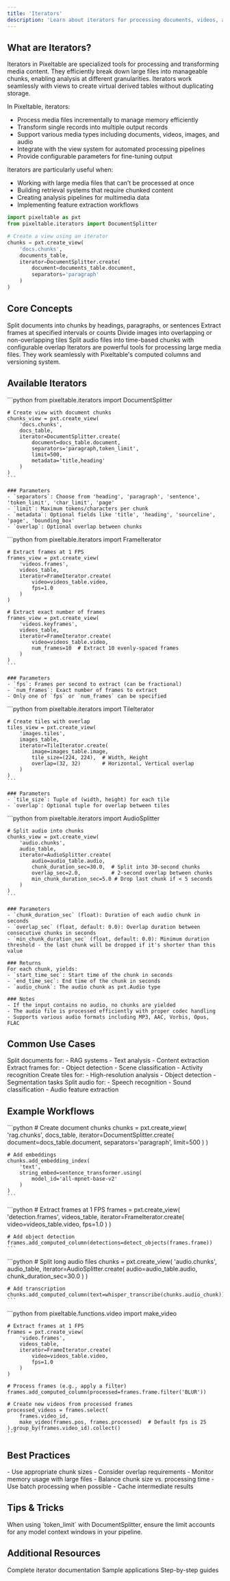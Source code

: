 ```yaml
---
title: 'Iterators'
description: 'Learn about iterators for processing documents, videos, audio, and images'
---
```


## What are Iterators?

Iterators in Pixeltable are specialized tools for processing and transforming media content. They efficiently break down large files into manageable chunks, enabling analysis at different granularities. Iterators work seamlessly with views to create virtual derived tables without duplicating storage.

In Pixeltable, iterators:
- Process media files incrementally to manage memory efficiently
- Transform single records into multiple output records
- Support various media types including documents, videos, images, and audio
- Integrate with the view system for automated processing pipelines
- Provide configurable parameters for fine-tuning output

Iterators are particularly useful when:
- Working with large media files that can't be processed at once
- Building retrieval systems that require chunked content
- Creating analysis pipelines for multimedia data
- Implementing feature extraction workflows

```python
import pixeltable as pxt
from pixeltable.iterators import DocumentSplitter

# Create a view using an iterator
chunks = pxt.create_view(
    'docs.chunks',
    documents_table,
    iterator=DocumentSplitter.create(
        document=documents_table.document,
        separators='paragraph'
    )
)
```

## Core Concepts

<CardGroup cols={2}>
  <Card title="Document Splitting" icon="file-lines">
    Split documents into chunks by headings, paragraphs, or sentences
  </Card>
  <Card title="Video Processing" icon="video">
    Extract frames at specified intervals or counts
  </Card>
  <Card title="Image Tiling" icon="images">
    Divide images into overlapping or non-overlapping tiles
  </Card>
  <Card title="Audio Chunking" icon="waveform">
    Split audio files into time-based chunks with configurable overlap
  </Card>
</CardGroup>

<Info>
Iterators are powerful tools for processing large media files. They work seamlessly with Pixeltable's computed columns and versioning system.
</Info>

## Available Iterators

<Tabs>
  <Tab title="DocumentSplitter">
    ```python
    from pixeltable.iterators import DocumentSplitter

    # Create view with document chunks
    chunks_view = pxt.create_view(
        'docs.chunks',
        docs_table,
        iterator=DocumentSplitter.create(
            document=docs_table.document,
            separators='paragraph,token_limit',
            limit=500,
            metadata='title,heading'
        )
    )
    ```

    ### Parameters
    - `separators`: Choose from 'heading', 'paragraph', 'sentence', 'token_limit', 'char_limit', 'page'
    - `limit`: Maximum tokens/characters per chunk
    - `metadata`: Optional fields like 'title', 'heading', 'sourceline', 'page', 'bounding_box'
    - `overlap`: Optional overlap between chunks
  </Tab>

  <Tab title="FrameIterator">
    ```python
    from pixeltable.iterators import FrameIterator

    # Extract frames at 1 FPS
    frames_view = pxt.create_view(
        'videos.frames',
        videos_table,
        iterator=FrameIterator.create(
            video=videos_table.video,
            fps=1.0
        )
    )

    # Extract exact number of frames
    frames_view = pxt.create_view(
        'videos.keyframes',
        videos_table,
        iterator=FrameIterator.create(
            video=videos_table.video,
            num_frames=10  # Extract 10 evenly-spaced frames
        )
    )
    ```

    ### Parameters
    - `fps`: Frames per second to extract (can be fractional)
    - `num_frames`: Exact number of frames to extract
    - Only one of `fps` or `num_frames` can be specified
  </Tab>

  <Tab title="TileIterator">
    ```python
    from pixeltable.iterators import TileIterator

    # Create tiles with overlap
    tiles_view = pxt.create_view(
        'images.tiles',
        images_table,
        iterator=TileIterator.create(
            image=images_table.image,
            tile_size=(224, 224),  # Width, Height
            overlap=(32, 32)       # Horizontal, Vertical overlap
        )
    )
    ```

    ### Parameters
    - `tile_size`: Tuple of (width, height) for each tile
    - `overlap`: Optional tuple for overlap between tiles
  </Tab>

  <Tab title="AudioSplitter">
    ```python
    from pixeltable.iterators import AudioSplitter

    # Split audio into chunks
    chunks_view = pxt.create_view(
        'audio.chunks',
        audio_table,
        iterator=AudioSplitter.create(
            audio=audio_table.audio,
            chunk_duration_sec=30.0,  # Split into 30-second chunks
            overlap_sec=2.0,          # 2-second overlap between chunks
            min_chunk_duration_sec=5.0 # Drop last chunk if < 5 seconds
        )
    )
    ```

    ### Parameters
    - `chunk_duration_sec` (float): Duration of each audio chunk in seconds
    - `overlap_sec` (float, default: 0.0): Overlap duration between consecutive chunks in seconds
    - `min_chunk_duration_sec` (float, default: 0.0): Minimum duration threshold - the last chunk will be dropped if it's shorter than this value

    ### Returns
    For each chunk, yields:
    - `start_time_sec`: Start time of the chunk in seconds
    - `end_time_sec`: End time of the chunk in seconds
    - `audio_chunk`: The audio chunk as pxt.Audio type

    ### Notes
    - If the input contains no audio, no chunks are yielded
    - The audio file is processed efficiently with proper codec handling
    - Supports various audio formats including MP3, AAC, Vorbis, Opus, FLAC
  </Tab>
</Tabs>

## Common Use Cases

<CardGroup cols={2}>
  <Card title="Document Processing" icon="book">
    Split documents for:
    - RAG systems
    - Text analysis
    - Content extraction
  </Card>

  <Card title="Video Analysis" icon="film">
    Extract frames for:
    - Object detection
    - Scene classification
    - Activity recognition
  </Card>

  <Card title="Image Processing" icon="image">
    Create tiles for:
    - High-resolution analysis
    - Object detection
    - Segmentation tasks
  </Card>

  <Card title="Audio Analysis" icon="waveform">
    Split audio for:
    - Speech recognition
    - Sound classification
    - Audio feature extraction
  </Card>
</CardGroup>

## Example Workflows

<AccordionGroup>
  <Accordion title="RAG Pipeline" icon="robot">
    ```python
    # Create document chunks
    chunks = pxt.create_view(
        'rag.chunks',
        docs_table,
        iterator=DocumentSplitter.create(
            document=docs_table.document,
            separators='paragraph',
            limit=500
        )
    )

    # Add embeddings
    chunks.add_embedding_index(
        'text',
        string_embed=sentence_transformer.using(
            model_id='all-mpnet-base-v2'
        )
    )
    ```
  </Accordion>

  <Accordion title="Video Object Detection" icon="video">
    ```python
    # Extract frames at 1 FPS
    frames = pxt.create_view(
        'detection.frames',
        videos_table,
        iterator=FrameIterator.create(
            video=videos_table.video,
            fps=1.0
        )
    )

    # Add object detection
    frames.add_computed_column(detections=detect_objects(frames.frame))
    ```
  </Accordion>

  <Accordion title="Audio Transcription" icon="microphone">
    ```python
    # Split long audio files
    chunks = pxt.create_view(
        'audio.chunks',
        audio_table,
        iterator=AudioSplitter.create(
            audio=audio_table.audio,
            chunk_duration_sec=30.0
        )
    )

    # Add transcription
    chunks.add_computed_column(text=whisper_transcribe(chunks.audio_chunk))
    ```
  </Accordion>

  <Accordion title="Video Generation" icon="film-simple">
    ```python
    from pixeltable.functions.video import make_video

    # Extract frames at 1 FPS
    frames = pxt.create_view(
        'video.frames',
        videos_table,
        iterator=FrameIterator.create(
            video=videos_table.video,
            fps=1.0
        )
    )

    # Process frames (e.g., apply a filter)
    frames.add_computed_column(processed=frames.frame.filter('BLUR'))

    # Create new videos from processed frames
    processed_videos = frames.select(
        frames.video_id,
        make_video(frames.pos, frames.processed)  # Default fps is 25
    ).group_by(frames.video_id).collect()
    ```
  </Accordion>
</AccordionGroup>

## Best Practices

<CardGroup cols={2}>
  <Card title="Memory Management" icon="memory">
    - Use appropriate chunk sizes
    - Consider overlap requirements
    - Monitor memory usage with large files
  </Card>

  <Card title="Performance" icon="gauge">
    - Balance chunk size vs. processing time
    - Use batch processing when possible
    - Cache intermediate results
  </Card>
</CardGroup>

## Tips & Tricks

<Warning>
When using `token_limit` with DocumentSplitter, ensure the limit accounts for any model context windows in your pipeline.
</Warning>

## Additional Resources

<CardGroup cols={3}>
  <Card title="API Reference" icon="book-bookmark" href="https://pixeltable.github.io/pixeltable/pixeltable/iterators/">
    Complete iterator documentation
  </Card>
  <Card title="Examples" icon="lightbulb" href="/docs/examples">
    Sample applications
  </Card>
  <Card title="Tutorials" icon="graduation-cap" href="/docs/tutorials">
    Step-by-step guides
  </Card>
</CardGroup>
